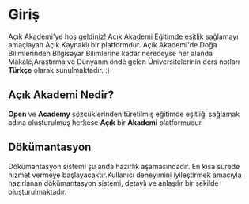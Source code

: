 # Giriş
 
Açık Akademi'ye hoş geldiniz! Açık Akademi Eğitimde eşitlik sağlamayı amaçlayan Açık Kaynaklı bir platformdur. Açık Akademi'de Doğa Bilimlerinden Bilgisayar Bilimlerine kadar neredeyse her alanda Makale,Araştırma ve Dünyanın önde gelen Üniversitelerinin ders notları **Türkçe** olarak sunulmaktadır. :)

## Açık Akademi Nedir?

 **Open** ve **Academy** sözcüklerinden türetilmiş eğitimde eşitliği sağlamak adına oluşturulmuş herkese **Açık** bir **Akademi** platformudur.

## Dökümantasyon

Dökümantasyon sistemi şu anda hazırlık aşamasındadır. En kısa sürede hizmet vermeye başlayacaktır.Kullanıcı deneyimini iyileştirmek amacıyla hazırlanan dökümantasyon sistemi, detaylı ve anlaşılır bir şekilde oluşturulmaktadır.
